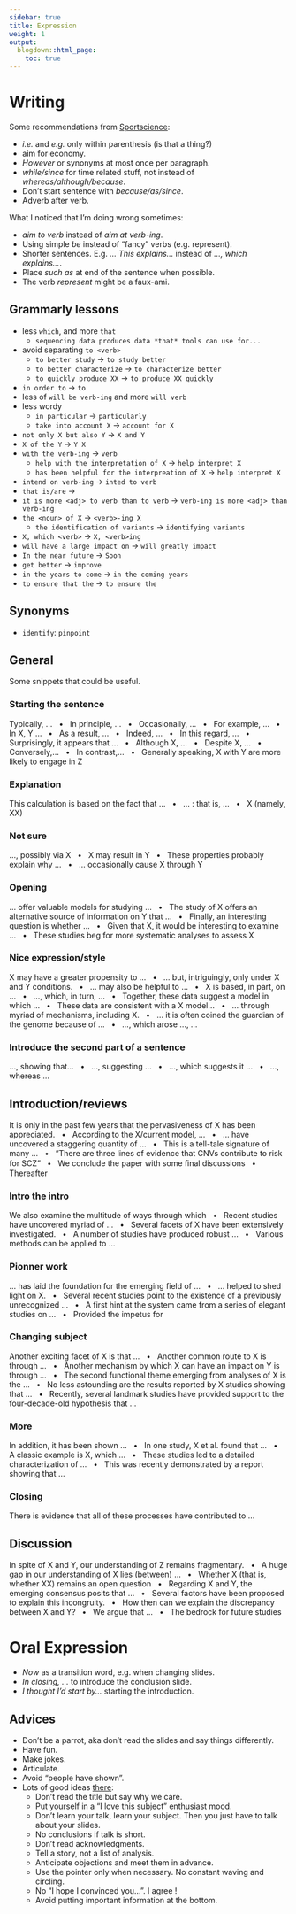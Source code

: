 ```yaml
---
sidebar: true
title: Expression
weight: 1
output:
  blogdown::html_page:
    toc: true
---
```



# Writing

Some recommendations from [Sportscience](https://www.sportsci.org/jour/9901/wghstyle.html):

- *i.e.* and *e.g.* only within parenthesis (is that a thing?)
- aim for economy.
- *However* or synonyms at most once per paragraph.
- *while/since* for time related stuff, not instead of *whereas/although/because*.
- Don't start sentence with *because/as/since*.
- Adverb after verb.

What I noticed that I'm doing wrong sometimes:

- *aim to verb* instead of *aim at verb-ing*.
- Using simple *be* instead of "fancy" verbs (e.g. represent).
- Shorter sentences. E.g. *... This explains...* instead of *..., which explains...*.
- Place *such as* at end of the sentence when possible.
- The verb *represent* might be a faux-ami.

## Grammarly lessons

- less `which`, and more `that`
    - `sequencing data produces data *that* tools can use for...`
- avoid separating `to <verb>`
    - `to better study` -> `to study better`
    - `to better characterize` -> `to characterize better`
    - `to quickly produce XX` -> `to produce XX quickly`
- `in order to` -> `to`
- less of `will be verb-ing` and more `will verb`
- less wordy
    - `in particular` -> `particularly`
    - `take into account X` -> `account for X`
- `not only X but also Y` -> `X and Y`
- `X of the Y` -> `Y X`
- `with the verb-ing` -> `verb`
    - `help with the interpretation of X` -> `help interpret X`
    - `has been helpful for the interpreation of X` -> `help interpret X`
- `intend on verb-ing` -> `inted to verb`
- `that is/are` -> ` `
- `it is more <adj> to verb than to verb` -> `verb-ing is more <adj> than verb-ing`
- `the <noun> of X` -> `<verb>-ing X`
    - `the identification of variants` -> `identifying variants`
- `X, which <verb>` -> `X, <verb>ing`
- `will have a large impact on` -> `will greatly impact`
- `In the near future` -> `Soon`
- `get better` -> `improve`
- `in the years to come` -> `in the coming years`
- `to ensure that the` -> `to ensure the`

## Synonyms

- `identify`: `pinpoint`

## General

Some snippets that could be useful.

### Starting the sentence

Typically, ... 
$~~\bullet~~$
In principle, ...
$~~\bullet~~$ 
Occasionally, ...
$~~\bullet~~$ 
For example, ...
$~~\bullet~~$ 
In X, Y ...
$~~\bullet~~$ 
As a result, ...
$~~\bullet~~$ 
Indeed, ...
$~~\bullet~~$ 
In this regard, ...
$~~\bullet~~$ 
Surprisingly, it appears that ...
$~~\bullet~~$ 
Although X, ...
$~~\bullet~~$ 
Despite X, ...
$~~\bullet~~$ 
Conversely,... 
$~~\bullet~~$ 
In contrast,...
$~~\bullet~~$ 
Generally speaking, X with Y are more likely to engage in Z

### Explanation

This calculation is based on the fact that ...
$~~\bullet~~$ 
... : that is, ...
$~~\bullet~~$ 
X (namely, XX)

### Not sure

..., possibly via X
$~~\bullet~~$ 
X may result in Y
$~~\bullet~~$ 
These properties probably explain why ...
$~~\bullet~~$ 
... occasionally cause X through Y

### Opening

... offer valuable models for studying ...
$~~\bullet~~$ 
The study of X offers an alternative source of information on Y that ...
$~~\bullet~~$ 
Finally, an interesting question is whether ...
$~~\bullet~~$ 
Given that X, it would be interesting to examine ...
$~~\bullet~~$ 
These studies beg for more systematic analyses to assess X

### Nice expression/style

X may have a greater propensity to ...
$~~\bullet~~$ 
... but, intriguingly, only under X and Y conditions.
$~~\bullet~~$ 
... may also be helpful to ...
$~~\bullet~~$ 
X is based, in part, on ...
$~~\bullet~~$ 
..., which, in turn, ...
$~~\bullet~~$ 
Together, these data suggest a model in which ...
$~~\bullet~~$ 
These data are consistent with a X model...
$~~\bullet~~$ 
... through myriad of mechanisms, including X.
$~~\bullet~~$ 
... it is often coined the guardian of the genome because of ...
$~~\bullet~~$ 
..., which arose ..., ...

### Introduce the second part of a sentence

..., showing that...
$~~\bullet~~$ 
..., suggesting ...
$~~\bullet~~$ 
..., which suggests it ...
$~~\bullet~~$ 
..., whereas ...

## Introduction/reviews

It is only in the past few years that the pervasiveness of X has been appreciated.
$~~\bullet~~$ 
According to the X/current model, ...
$~~\bullet~~$ 
... have uncovered a staggering quantity of ...
$~~\bullet~~$ 
This is a tell-tale signature of many ...
$~~\bullet~~$ 
"There are three lines of evidence that CNVs contribute to risk for SCZ"
$~~\bullet~~$ 
We conclude the paper with some ﬁnal discussions
$~~\bullet~~$ 
Thereafter

### Intro the intro

We also examine the multitude of ways through which
$~~\bullet~~$ 
Recent studies have uncovered myriad of ...
$~~\bullet~~$ 
Several facets of X have been extensively investigated. 
$~~\bullet~~$ 
A number of studies have produced robust ...
$~~\bullet~~$ 
Various methods can be applied to ...

### Pionner work

... has laid the foundation for the emerging field of ...
$~~\bullet~~$ 
... helped to shed light on X.
$~~\bullet~~$ 
Several recent studies point to the existence of a previously unrecognized ...
$~~\bullet~~$ 
A first hint at the system came from a series of elegant studies on ...
$~~\bullet~~$ 
Provided the impetus for

### Changing subject

Another exciting facet of X is that ...
$~~\bullet~~$ 
Another common route to X is through ...
$~~\bullet~~$ 
Another mechanism by which X can have an impact on Y is through ...
$~~\bullet~~$ 
The second functional theme emerging from analyses of X is the ...
$~~\bullet~~$ 
No less astounding are the results reported by X studies showing that ...
$~~\bullet~~$ 
Recently, several landmark studies have provided support to the four-decade-old hypothesis that ...

### More

In addition, it has been shown ...
$~~\bullet~~$ 
In one study, X et al. found that ...
$~~\bullet~~$ 
A classic example is X, which ...
$~~\bullet~~$ 
These studies led to a detailed characterization of ...
$~~\bullet~~$ 
This was recently demonstrated by a report showing that ...

### Closing

There is evidence that all of these processes have contributed to ...

## Discussion

In spite of X and Y, our understanding of Z remains fragmentary.
$~~\bullet~~$ 
A huge gap in our understanding of X lies (between) ...
$~~\bullet~~$ 
Whether X (that is, whether XX) remains an open question
$~~\bullet~~$ 
Regarding X and Y, the emerging consensus posits that ...
$~~\bullet~~$ 
Several factors have been proposed to explain this incongruity.
$~~\bullet~~$ 
How then can we explain the discrepancy between X and Y?
$~~\bullet~~$ 
We argue that ...
$~~\bullet~~$ 
The bedrock for future studies


# Oral Expression

- *Now* as a transition word, e.g. when changing slides.
- *In closing, ...* to introduce the conclusion slide. 
- *I thought I'd start by...* starting the introduction.

## Advices

- Don't be a parrot, aka don't read the slides and say things differently.
- Have fun.
- Make jokes.
- Articulate.
- Avoid "people have shown".
- Lots of good ideas [there](https://svpow.com/2013/07/12/tutorial-16-giving-good-talks-in-four-parts/):
	- Don't read the title but say why we care.
	- Put yourself in a "I love this subject" enthusiast mood.
	- Don't learn your talk, learn your subject. Then you just have to talk about your slides.
	- No conclusions if talk is short.
	- Don't read acknowledgments.
	- Tell a story, not a list of analysis.
	- Anticipate objections and meet them in advance.
	- Use the pointer only when necessary. No constant waving and circling.
	- No "I hope I convinced you...". I agree !
	- Avoid putting important information at the bottom.

